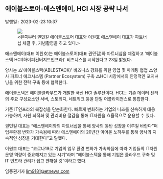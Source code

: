 <h2>에이블스토어-에스엔에이, HCI 시장 공략 나서</h2>
<div style={{ color: '#909090' }}>발행일 : 2023-02-23 10:37</div>

<figure>
  <img src='https://github.com/ablecloud-team/ablecloud-homepage/blob/dev/public/images/blog/484-1.png?raw=true' />
  <div style={{ display: 'flex', justifyContent: 'center' }} className='not-prose'>
    &lt;왼쪽부터 권민길 에이블스토어 대표와 이원호 에스엔에이 대표가 파트너십 체결 후, 기념촬영을
    하고 있다.&gt;
  </div>
</figure>

에스엔에이(대표 이원호)는 에이블스토어(대표 권민길)와 파트너십을 체결하고 '에이블스택 HCI(하이퍼컨버지드인프라)' 비즈니스를 시작한다고 23일 밝혔다.

양사는 △'에이블스택(ABLESTACK)' 비즈니스 강화를 위한 영업 및 마케팅 협업 △양사 파트너 에코시스템 (Partner Ecosystem) 구축 △HCI 시장에서의 안정적인 포지셔닝을 위한 전략 구축 등에 협력한다.

에이블스택은 에이블클라우드가 개발한 국산 HCI 솔루션이다. HCI는 기존 데이터 센터의 주요 구성요소인 서버, 스토리지, 네트워크 등을 단일 어플라이언스로 통합한다.

기존 IT인프라의 복잡성을 단순화한다. 빠르게 변화하는 기업의 니즈를 신속하게 대응 가능하며, 자원 최적화 및 관리비용 절감을 통해 IT자원을 효율적으로 운용할 수 있다.

권민길 대표는 “에스엔에이와의 파트너십을 통해 양사의 동반 성장을 이루길 바란다”며 업무환경 변화가 가속됨에 따라 에스엔에이의 20년간 이어온 노하우를 통해 양사의 지속적인 성장을 기대한다”고 말했다.

이원호 대표는 “코로나19로 기업의 업무 환경 변화가 가속화됨에 따라 기업들의 IT자원 운영 역량이 중요해지고 있는 시기”라며 “에이블스택을 통해 기업은 클라우드 구축 및 IT 인프라 관리가 쉽고 편해질 것”이라고 했다.

임중권기자 lim9181@etnews.com
